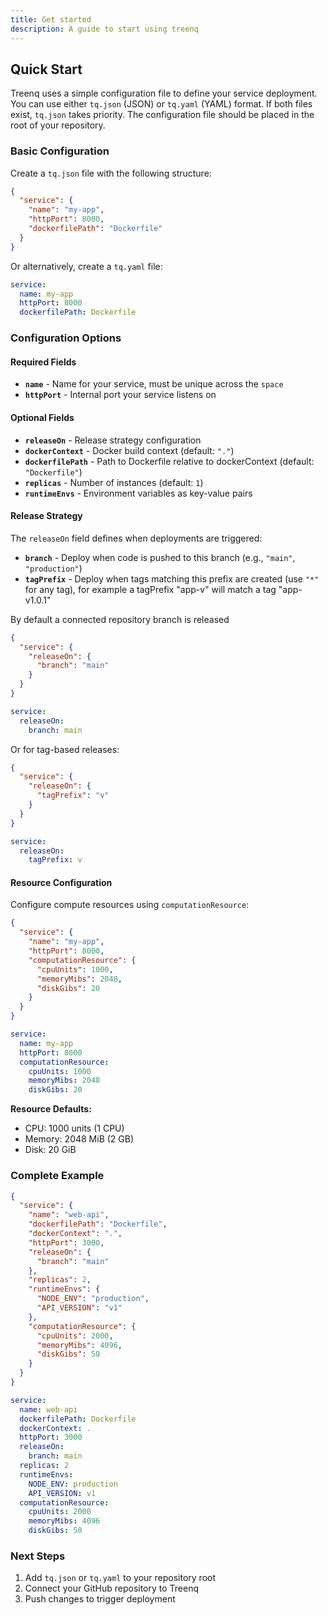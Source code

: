 ```yaml
---
title: Get started  
description: A guide to start using treenq
---
```


## Quick Start

Treenq uses a simple configuration file to define your service deployment. You can use either `tq.json` (JSON) or `tq.yaml` (YAML) format. If both files exist, `tq.json` takes priority. The configuration file should be placed in the root of your repository.

### Basic Configuration

Create a `tq.json` file with the following structure:

```json
{
  "service": {
    "name": "my-app",
    "httpPort": 8000,
    "dockerfilePath": "Dockerfile"
  }
}
```

Or alternatively, create a `tq.yaml` file:

```yaml
service:
  name: my-app
  httpPort: 8000
  dockerfilePath: Dockerfile
```

### Configuration Options

#### Required Fields

- **`name`** - Name for your service, must be unique across the `space`
- **`httpPort`** - Internal port your service listens on

#### Optional Fields

- **`releaseOn`** - Release strategy configuration
- **`dockerContext`** - Docker build context (default: `"."`)
- **`dockerfilePath`** - Path to Dockerfile relative to dockerContext (default: `"Dockerfile"`)
- **`replicas`** - Number of instances (default: `1`)
- **`runtimeEnvs`** - Environment variables as key-value pairs

#### Release Strategy

The `releaseOn` field defines when deployments are triggered:

- **`branch`** - Deploy when code is pushed to this branch (e.g., `"main"`, `"production"`)
- **`tagPrefix`** - Deploy when tags matching this prefix are created (use `"*"` for any tag), for example a tagPrefix "app-v" will match a tag "app-v1.0.1"

By default a connected repository branch is released

```json
{
  "service": {
    "releaseOn": {
      "branch": "main"
    }
  }
}
```

```yaml
service:
  releaseOn:
    branch: main
```

Or for tag-based releases:

```json
{
  "service": {
    "releaseOn": {
      "tagPrefix": "v"
    }
  }
}
```

```yaml
service:
  releaseOn:
    tagPrefix: v
```

#### Resource Configuration

Configure compute resources using `computationResource`:

```json
{
  "service": {
    "name": "my-app",
    "httpPort": 8000,
    "computationResource": {
      "cpuUnits": 1000,
      "memoryMibs": 2048,
      "diskGibs": 20
    }
  }
}
```

```yaml
service:
  name: my-app
  httpPort: 8000
  computationResource:
    cpuUnits: 1000
    memoryMibs: 2048
    diskGibs: 20
```

**Resource Defaults:**
- CPU: 1000 units (1 CPU)
- Memory: 2048 MiB (2 GB)
- Disk: 20 GiB

### Complete Example

```json
{
  "service": {
    "name": "web-api",
    "dockerfilePath": "Dockerfile",
    "dockerContext": ".",
    "httpPort": 3000,
    "releaseOn": {
      "branch": "main"
    },
    "replicas": 2,
    "runtimeEnvs": {
      "NODE_ENV": "production",
      "API_VERSION": "v1"
    },
    "computationResource": {
      "cpuUnits": 2000,
      "memoryMibs": 4096,
      "diskGibs": 50
    }
  }
}
```

```yaml
service:
  name: web-api
  dockerfilePath: Dockerfile
  dockerContext: .
  httpPort: 3000
  releaseOn:
    branch: main
  replicas: 2
  runtimeEnvs:
    NODE_ENV: production
    API_VERSION: v1
  computationResource:
    cpuUnits: 2000
    memoryMibs: 4096
    diskGibs: 50
```

### Next Steps

1. Add `tq.json` or `tq.yaml` to your repository root
2. Connect your GitHub repository to Treenq
3. Push changes to trigger deployment
